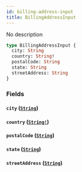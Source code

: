 ```yaml
---
id: billing-address-input
title: BillingAddressInput
---
```


No description

```graphql
type BillingAddressInput {
  city: String
  country: String!
  postalCode: String
  state: String
  streetAddress: String
}
```

### Fields

#### `city` ([`String`](/docs/graphql/scalars/string))

#### `country` ([`String!`](/docs/graphql/scalars/string))

#### `postalCode` ([`String`](/docs/graphql/scalars/string))

#### `state` ([`String`](/docs/graphql/scalars/string))

#### `streetAddress` ([`String`](/docs/graphql/scalars/string))
